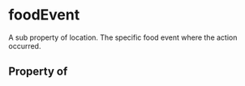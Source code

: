 # foodEvent

A sub property of location. The specific food event where the action occurred.

## Property of



